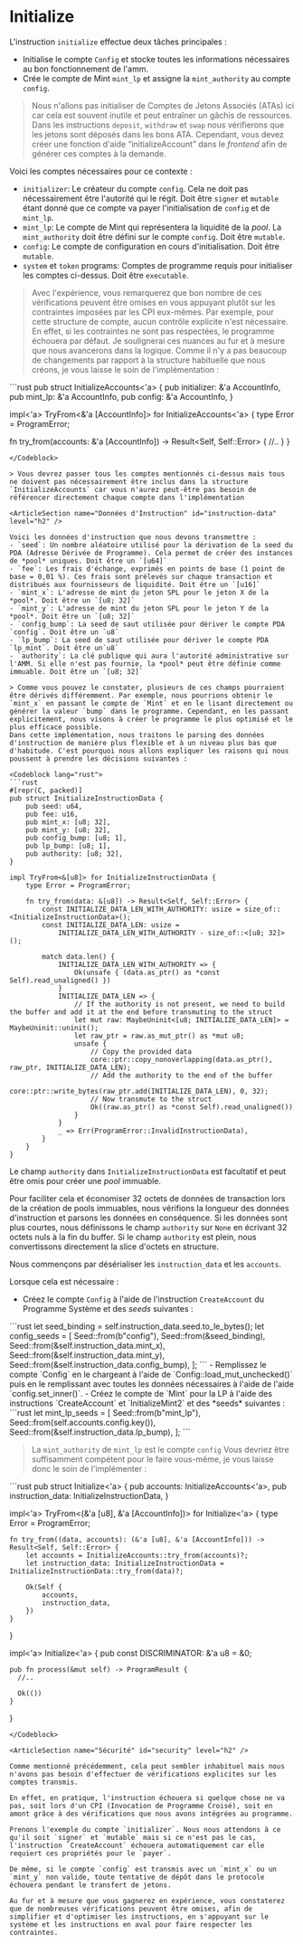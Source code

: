 # Initialize

L'instruction `initialize` effectue deux tâches principales :
- Initialise le compte `Config` et stocke toutes les informations nécessaires au bon fonctionnement de l'amm.
- Crée le compte de Mint `mint_lp` et assigne la `mint_authority` au compte `config`.

> Nous n'allons pas initialiser de Comptes de Jetons Associés (ATAs) ici car cela est souvent inutile et peut entraîner un gâchis de ressources. Dans les instructions `deposit`, `withdraw` et `swap` nous vérifierons que les jetons sont déposés dans les bons ATA. Cependant, vous devez créer une fonction d'aide “initializeAccount” dans le *frontend* afin de générer ces comptes à la demande.

<ArticleSection name="Comptes Nécessaires" id="required-accounts" level="h2" />

Voici les comptes nécessaires pour ce contexte :
- `initializer`: Le créateur du compte `config`. Cela ne doit pas nécessairement être l'autorité qui le régit. Doit être `signer` et `mutable` étant donné que ce compte va payer l'initialisation de `config` et de `mint_lp`.
- `mint_lp`: Le compte de Mint qui représentera la liquidité de la *pool*. La `mint_authority` doit être défini sur le compte `config`. Doit être `mutable`.
- `config`: Le compte de configuration en cours d'initialisation. Doit être `mutable`.
- `system` et `token` programs: Comptes de programme requis pour initialiser les comptes ci-dessus. Doit être `executable`.

> Avec l'expérience, vous remarquerez que bon nombre de ces vérifications peuvent être omises en vous appuyant plutôt sur les contraintes imposées par les CPI eux-mêmes. Par exemple, pour cette structure de compte, aucun contrôle explicite n'est nécessaire. En effet, si les contraintes ne sont pas respectées, le programme échouera par défaut. Je soulignerai ces nuances au fur et à mesure que nous avancerons dans la logique.
Comme il n'y a pas beaucoup de changements par rapport à la structure habituelle que nous créons, je vous laisse le soin de l'implémentation :

<Codeblock lang="rust">
```rust
pub struct InitializeAccounts<'a> {
    pub initializer: &'a AccountInfo,
    pub mint_lp: &'a AccountInfo,
    pub config: &'a AccountInfo,
}

impl<'a> TryFrom<&'a [AccountInfo]> for InitializeAccounts<'a> {
  type Error = ProgramError;

  fn try_from(accounts: &'a [AccountInfo]) -> Result<Self, Self::Error> {
    //.. 
  }
}
```
</Codeblock>

> Vous devrez passer tous les comptes mentionnés ci-dessus mais tous ne doivent pas nécessairement être inclus dans la structure `InitializeAccounts` car vous n'aurez peut-être pas besoin de référencer directement chaque compte dans l'implémentation

<ArticleSection name="Données d'Instruction" id="instruction-data" level="h2" />

Voici les données d'instruction que nous devons transmettre :
- `seed`: Un nombre aléatoire utilisé pour la dérivation de la seed du PDA (Adresse Dérivée de Programme). Cela permet de créer des instances de *pool* uniques. Doit être un `[u64]`
- `fee`: Les frais d'échange, exprimés en points de base (1 point de base = 0,01 %). Ces frais sont prélevés sur chaque transaction et distribués aux fournisseurs de liquidité. Doit être un `[u16]`
- `mint_x`: L'adresse de mint du jeton SPL pour le jeton X de la *pool*. Doit être un `[u8; 32]`
- `mint_y`: L'adresse de mint du jeton SPL pour le jeton Y de la *pool*. Doit être un `[u8; 32]`
- `config_bump`: La seed de saut utilisée pour dériver le compte PDA `config`. Doit être un `u8`
- `lp_bump`: La seed de saut utilisée pour dériver le compte PDA `lp_mint`. Doit être un`u8`
- `authority`: La clé publique qui aura l'autorité administrative sur l'AMM. Si elle n'est pas fournie, la *pool* peut être définie comme immuable. Doit être un `[u8; 32]`

> Comme vous pouvez le constater, plusieurs de ces champs pourraient être dérivés différemment. Par exemple, nous pourrions obtenir le `mint_x` en passant le compte de `Mint` et en le lisant directement ou générer la valeur `bump` dans le programme. Cependant, en les passant explicitement, nous visons à créer le programme le plus optimisé et le plus efficace possible.
Dans cette implémentation, nous traitons le parsing des données d'instruction de manière plus flexible et à un niveau plus bas que d'habitude. C'est pourquoi nous allons expliquer les raisons qui nous poussent à prendre les décisions suivantes :

<Codeblock lang="rust">
```rust
#[repr(C, packed)]
pub struct InitializeInstructionData {
    pub seed: u64,
    pub fee: u16,
    pub mint_x: [u8; 32],
    pub mint_y: [u8; 32],
    pub config_bump: [u8; 1],
    pub lp_bump: [u8; 1],
    pub authority: [u8; 32],
}

impl TryFrom<&[u8]> for InitializeInstructionData {
    type Error = ProgramError;

    fn try_from(data: &[u8]) -> Result<Self, Self::Error> {
        const INITIALIZE_DATA_LEN_WITH_AUTHORITY: usize = size_of::<InitializeInstructionData>();
        const INITIALIZE_DATA_LEN: usize =
            INITIALIZE_DATA_LEN_WITH_AUTHORITY - size_of::<[u8; 32]>();

        match data.len() {
            INITIALIZE_DATA_LEN_WITH_AUTHORITY => {
                Ok(unsafe { (data.as_ptr() as *const Self).read_unaligned() })
            }
            INITIALIZE_DATA_LEN => {
                // If the authority is not present, we need to build the buffer and add it at the end before transmuting to the struct
                let mut raw: MaybeUninit<[u8; INITIALIZE_DATA_LEN]> = MaybeUninit::uninit();
                let raw_ptr = raw.as_mut_ptr() as *mut u8;
                unsafe {
                    // Copy the provided data
                    core::ptr::copy_nonoverlapping(data.as_ptr(), raw_ptr, INITIALIZE_DATA_LEN);
                    // Add the authority to the end of the buffer
                    core::ptr::write_bytes(raw_ptr.add(INITIALIZE_DATA_LEN), 0, 32);
                    // Now transmute to the struct
                    Ok((raw.as_ptr() as *const Self).read_unaligned())
                }
            }
            _ => Err(ProgramError::InvalidInstructionData),
        }
    }
}
```
</Codeblock>

Le champ `authority` dans `InitializeInstructionData` est facultatif et peut être omis pour créer une *pool* immuable.

Pour faciliter cela et économiser 32 octets de données de transaction lors de la création de pools immuables, nous vérifions la longueur des données d'instruction et parsons les données en conséquence. Si les données sont plus courtes, nous définissons le champ `authority` sur `None` en écrivant 32 octets nuls à la fin du buffer. Si le champ `authority` est plein, nous convertissons directement la slice d'octets en structure.

<ArticleSection name="Logique d'Instruction" id="instruction-logic" level="h2" />

Nous commençons par désérialiser les `instruction_data` et les `accounts`.

Lorsque cela est nécessaire :
- Créez le compte `Config` à l'aide de l'instruction `CreateAccount` du Programme Système et des *seeds* suivantes :
<Codeblock lang="rust">
```rust
let seed_binding = self.instruction_data.seed.to_le_bytes();
let config_seeds = [
    Seed::from(b"config"),
    Seed::from(&seed_binding),
    Seed::from(&self.instruction_data.mint_x),
    Seed::from(&self.instruction_data.mint_y),
    Seed::from(&self.instruction_data.config_bump),
];
```
</Codeblock>
- Remplissez le compte `Config` en le chargeant à l'aide de `Config::load_mut_unchecked()` puis en le remplissant avec toutes les données nécessaires à l'aide de l'aide `config.set_inner()`.
- Créez le compte de `Mint` pour la LP à l'aide des instructions `CreateAccount` et `InitializeMint2` et des *seeds* suivantes : 
<Codeblock lang="rust">
```rust
let mint_lp_seeds = [
    Seed::from(b"mint_lp"),
    Seed::from(self.accounts.config.key()),
    Seed::from(&self.instruction_data.lp_bump),
];
```
</Codeblock>

> La `mint_authority` de `mint_lp` est le compte `config`
Vous devriez être suffisamment compétent pour le faire vous-même, je vous laisse donc le soin de l'implémenter :

<Codeblock lang="rust">
```rust
pub struct Initialize<'a> {
    pub accounts: InitializeAccounts<'a>,
    pub instruction_data: InitializeInstructionData,
}

impl<'a> TryFrom<(&'a [u8], &'a [AccountInfo])> for Initialize<'a> {
    type Error = ProgramError;

    fn try_from((data, accounts): (&'a [u8], &'a [AccountInfo])) -> Result<Self, Self::Error> {
        let accounts = InitializeAccounts::try_from(accounts)?;
        let instruction_data: InitializeInstructionData = InitializeInstructionData::try_from(data)?;

        Ok(Self {
            accounts,
            instruction_data,
        })
    }
}

impl<'a> Initialize<'a> {
    pub const DISCRIMINATOR: &'a u8 = &0;

    pub fn process(&mut self) -> ProgramResult {
      //..

      Ok(())
    }
}
```
</Codeblock>

<ArticleSection name="Sécurité" id="security" level="h2" />

Comme mentionné précédemment, cela peut sembler inhabituel mais nous n'avons pas besoin d'effectuer de vérifications explicites sur les comptes transmis.

En effet, en pratique, l'instruction échouera si quelque chose ne va pas, soit lors d'un CPI (Invocation de Programme Croisé), soit en amont grâce à des vérifications que nous avons intégrées au programme.

Prenons l'exemple du compte `initializer`. Nous nous attendons à ce qu'il soit `signer` et `mutable` mais si ce n'est pas le cas, l'instruction `CreateAccount` échouera automatiquement car elle requiert ces propriétés pour le `payer`.

De même, si le compte `config` est transmis avec un `mint_x` ou un `mint_y` non valide, toute tentative de dépôt dans le protocole échouera pendant le transfert de jetons.

Au fur et à mesure que vous gagnerez en expérience, vous constaterez que de nombreuses vérifications peuvent être omises, afin de simplifier et d'optimiser les instructions, en s'appuyant sur le système et les instructions en aval pour faire respecter les contraintes.